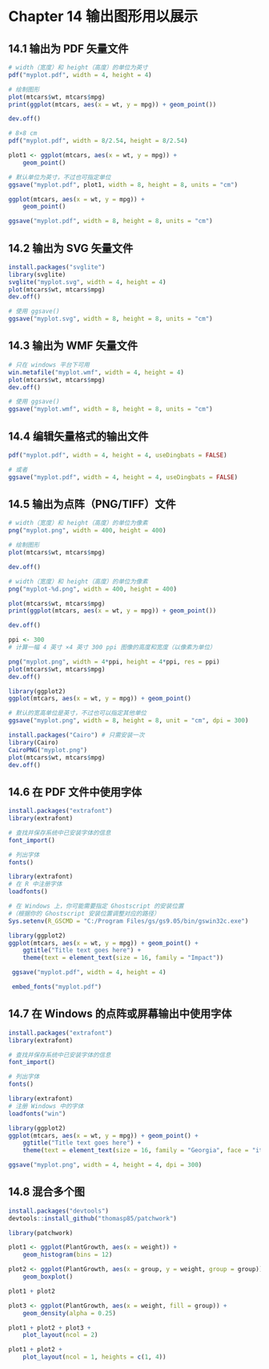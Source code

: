 # Chapter 14 输出图形用以展示

## 14.1 输出为 PDF 矢量文件
```r
# width（宽度）和 height（高度）的单位为英寸
pdf("myplot.pdf", width = 4, height = 4)

# 绘制图形
plot(mtcars$wt, mtcars$mpg)
print(ggplot(mtcars, aes(x = wt, y = mpg)) + geom_point())

dev.off()

```
```r
# 8×8 cm
pdf("myplot.pdf", width = 8/2.54, height = 8/2.54)

```
```r
plot1 <- ggplot(mtcars, aes(x = wt, y = mpg)) +
    geom_point()

# 默认单位为英寸，不过也可指定单位
ggsave("myplot.pdf", plot1, width = 8, height = 8, units = "cm")

```
```r
ggplot(mtcars, aes(x = wt, y = mpg)) +
    geom_point()

ggsave("myplot.pdf", width = 8, height = 8, units = "cm")

```

## 14.2 输出为 SVG 矢量文件
```r
install.packages("svglite")
library(svglite)
svglite("myplot.svg", width = 4, height = 4)
plot(mtcars$wt, mtcars$mpg)
dev.off()

# 使用 ggsave()
ggsave("myplot.svg", width = 8, height = 8, units = "cm")

```

## 14.3 输出为 WMF 矢量文件
```r
# 只在 windows 平台下可用
win.metafile("myplot.wmf", width = 4, height = 4) 
plot(mtcars$wt, mtcars$mpg)
dev.off()

# 使用 ggsave()
ggsave("myplot.wmf", width = 8, height = 8, units = "cm")

```

## 14.4 编辑矢量格式的输出文件
```r
pdf("myplot.pdf", width = 4, height = 4, useDingbats = FALSE)

# 或者
ggsave("myplot.pdf", width = 4, height = 4, useDingbats = FALSE)

```

## 14.5 输出为点阵（PNG/TIFF）文件
```r
# width（宽度）和 height（高度）的单位为像素
png("myplot.png", width = 400, height = 400)

# 绘制图形
plot(mtcars$wt, mtcars$mpg)

dev.off()

```
```r
# width（宽度）和 height（高度）的单位为像素
png("myplot-%d.png", width = 400, height = 400)

plot(mtcars$wt, mtcars$mpg)
print(ggplot(mtcars, aes(x = wt, y = mpg)) + geom_point())

dev.off()

```
```r
ppi <- 300
# 计算一幅 4 英寸 ×4 英寸 300 ppi 图像的高度和宽度（以像素为单位）

png("myplot.png", width = 4*ppi, height = 4*ppi, res = ppi) 
plot(mtcars$wt, mtcars$mpg)
dev.off()

```
```r
library(ggplot2)
ggplot(mtcars, aes(x = wt, y = mpg)) + geom_point()

# 默认的宽高单位是英寸，不过也可以指定其他单位
ggsave("myplot.png", width = 8, height = 8, unit = "cm", dpi = 300)

```
```r
install.packages("Cairo") # 只需安装一次
library(Cairo)
CairoPNG("myplot.png") 
plot(mtcars$wt, mtcars$mpg)
dev.off()

```

## 14.6 在 PDF 文件中使用字体
```r
install.packages("extrafont") 
library(extrafont)

# 查找并保存系统中已安装字体的信息
font_import()

# 列出字体
fonts()

```
```r
library(extrafont)
# 在 R 中注册字体
loadfonts()

# 在 Windows 上，你可能需要指定 Ghostscript 的安装位置
#（根据你的 Ghostscript 安装位置调整对应的路径）
Sys.setenv(R_GSCMD = "C:/Program Files/gs/gs9.05/bin/gswin32c.exe")

```
```r
library(ggplot2)
ggplot(mtcars, aes(x = wt, y = mpg)) + geom_point() + 
    ggtitle("Title text goes here") +
    theme(text = element_text(size = 16, family = "Impact"))

 ggsave("myplot.pdf", width = 4, height = 4) 

 embed_fonts("myplot.pdf")

```

## 14.7 在 Windows 的点阵或屏幕输出中使用字体
```r
install.packages("extrafont") 
library(extrafont)

# 查找并保存系统中已安装字体的信息
font_import()

# 列出字体
fonts()

```
```r
library(extrafont)
# 注册 Windows 中的字体
loadfonts("win")

```
```r
library(ggplot2)
ggplot(mtcars, aes(x = wt, y = mpg)) + geom_point() + 
    ggtitle("Title text goes here") +
    theme(text = element_text(size = 16, family = "Georgia", face = "italic")) 

ggsave("myplot.png", width = 4, height = 4, dpi = 300)

```

## 14.8 混合多个图
```r
install.packages("devtools")
devtools::install_github("thomasp85/patchwork")

```
```r
library(patchwork)

plot1 <- ggplot(PlantGrowth, aes(x = weight)) +
    geom_histogram(bins = 12)

plot2 <- ggplot(PlantGrowth, aes(x = group, y = weight, group = group)) +
    geom_boxplot()

plot1 + plot2

```
```r
plot3 <- ggplot(PlantGrowth, aes(x = weight, fill = group)) +
    geom_density(alpha = 0.25)

plot1 + plot2 + plot3 +
    plot_layout(ncol = 2)

```
```r
plot1 + plot2 +
    plot_layout(ncol = 1, heights = c(1, 4))

```

